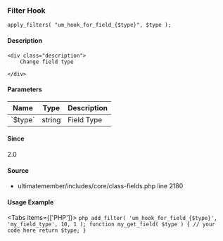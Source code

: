 
### Filter Hook    
    
```
apply_filters( "um_hook_for_field_{$type}", $type );
```

#### Description
    <div class="description">
        Change field type
 
    </div>

#### Parameters
            
<table className="table-auto mt-2 border dark:border-gray-500 p-5 text-sm text-left">
<thead>
<tr>
<th  className="px-3">Name</th>
<th  className="px-3">Type</th>
<th  className="px-3">Description</th>
</tr>
</thead>
<tbody>
               <tr >
               <td className="px-3 py-2">`$type`</td>
               <td className="px-3 py-2">string</td>
               <td className="px-3 py-2 text-sm">Field Type</td>
               </tr>
</tbody>
</table>

#### Since
<div class="description">
2.0
</div>

#### Source
  - <Link href="/developer/files/includes-core-class-fields#source-view.2180">ultimatemember/includes/core/class-fields.php</Link> <Link href="/developer/files/includes-core-class-fields#source-view.2180">line 2180</Link>



#### Usage Example

<Tabs items={['PHP']}>
    <Tab>
    ```php
    add_filter( 'um_hook_for_field_{$type}', 'my_field_type', 10, 1 );
 function my_get_field( $type ) {
     // your code here
     return $type;
 }
    ```
    </Tab>
</Tabs>
